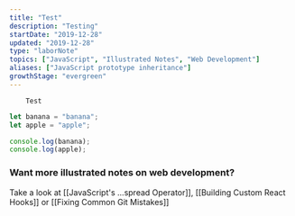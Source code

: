 ```yaml
---
title: "Test"
description: "Testing"
startDate: "2019-12-28"
updated: "2019-12-28"
type: "laborNote"
topics: ["JavaScript", "Illustrated Notes", "Web Development"]
aliases: ["JavaScript prototype inheritance"]
growthStage: "evergreen"
---
```


<BasicImage
		width = "700px"
		src = "https://res.cloudinary.com/dg3gyk0gu/image/upload/c_scale,w_700/v1580828081/maggieappleton.com/egghead-course-notes/advancedjs-notes/AdvancedJS_1_2x.png"
		alt = "Advanced JavaScript Fundamentals"
/>

<IntroParagraph >

		Test

</IntroParagraph >

```js
let banana = "banana";
let apple = "apple";

console.log(banana);
console.log(apple);
```



<ImageLink href = "https://egghead.io/courses/advanced-javascript-foundations" >
		<ImageFrame
				alt = "Course illustration of a building with a bright yellow foundation floor for advanced javascript foundations"
				src = "https://og-image-egghead-course.now.sh/advanced-javascript-foundations"
		/>
</ImageLink >


<BasicImage
		width = "900px"
		src = "https://res.cloudinary.com/dg3gyk0gu/image/upload/c_scale,f_auto,q_auto:good,w_1200/v1580828081/maggieappleton.com/egghead-course-notes/advancedjs-notes/AdvancedJS_2_2x.png"
		alt = "Advanced JavaScript foundations"
/>

<BasicImage
		width = "900px"
		src = "https://res.cloudinary.com/dg3gyk0gu/image/upload/c_scale,f_auto,q_auto:good,w_1200/v1580828082/maggieappleton.com/egghead-course-notes/advancedjs-notes/AdvancedJS_3_2x.png"
		alt = "Advanced JavaScript foundations"
/>

<BasicImage
		width = "900px"
		src = "https://res.cloudinary.com/dg3gyk0gu/image/upload/c_scale,f_auto,q_auto:good,w_1200/v1580828081/maggieappleton.com/egghead-course-notes/advancedjs-notes/AdvancedJS_4_2x.png"
		alt = "Advanced JavaScript foundations"
/>

<BasicImage
		width = "900px"
		src = "https://res.cloudinary.com/dg3gyk0gu/image/upload/c_scale,f_auto,q_auto:good,w_1200/v1580828081/maggieappleton.com/egghead-course-notes/advancedjs-notes/AdvancedJS_5.png"
		alt = "Advanced JavaScript foundations"
/>

### Want more illustrated notes on web development?

Take a look at [[JavaScript's ...spread Operator]], [[Building Custom React Hooks]] or [[Fixing Common Git Mistakes]]
